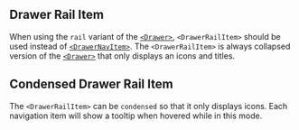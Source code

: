 
## Drawer Rail Item

When using the `rail` variant of the [`<Drawer>`](/components/drawer/api-docs), `<DrawerRailItem>` should be used instead of [`<DrawerNavItem>`](/components/drawer/drawer-nav-item/api-docs). The `<DrawerRailItem>` is always collapsed version of the [`<Drawer>`](/components/drawer/api-docs) that only displays an icons and titles.

<BasicDrawerRailItem />

## Condensed Drawer Rail Item

The `<DrawerRailItem>` can be `condensed` so that it only displays icons. Each navigation item will show a tooltip when hovered while in this mode.

<CondensedDrawerRailItem />
